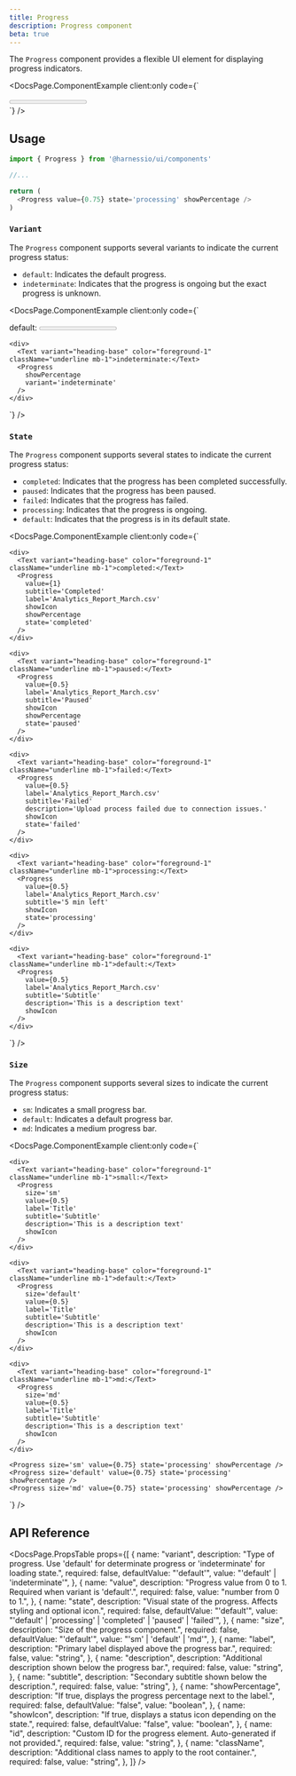 ```yaml
---
title: Progress
description: Progress component
beta: true
---
```


The `Progress` component provides a flexible UI element for displaying progress indicators.


<DocsPage.ComponentExample
  client:only
  code={`<div className="w-[600px] grid gap-4">
    <Progress value={0.75} state='processing' showPercentage />
</div>`}
/>

## Usage

```typescript jsx
import { Progress } from '@harnessio/ui/components'

//...

return (
  <Progress value={0.75} state='processing' showPercentage />
)
```

### `Variant`

The `Progress` component supports several variants to indicate the current progress status:

- `default`: Indicates the default progress.
- `indeterminate`: Indicates that the progress is ongoing but the exact progress is unknown.

<DocsPage.ComponentExample
  client:only
  code={`<div className="w-[600px] grid gap-4">
    <div>
      <Text variant="heading-base" color="foreground-1" className="underline mb-1">default:</Text>
      <Progress
        value={0.75}
        showPercentage
        state='processing'
      />
    </div>

    <div>
      <Text variant="heading-base" color="foreground-1" className="underline mb-1">indeterminate:</Text>
      <Progress
        showPercentage
        variant='indeterminate'
      />
    </div>

</div>`}
/>

### `State`

The `Progress` component supports several states to indicate the current progress status:

- `completed`: Indicates that the progress has been completed successfully.
- `paused`: Indicates that the progress has been paused.
- `failed`: Indicates that the progress has failed.
- `processing`: Indicates that the progress is ongoing.
- `default`: Indicates that the progress is in its default state.

<DocsPage.ComponentExample
  client:only
  code={`<div className="w-[600px] grid gap-4">
    
    <div>
      <Text variant="heading-base" color="foreground-1" className="underline mb-1">completed:</Text>
      <Progress 
        value={1}
        subtitle='Completed'
        label='Analytics_Report_March.csv'
        showIcon
        showPercentage
        state='completed'
      />
    </div>
    
    <div>
      <Text variant="heading-base" color="foreground-1" className="underline mb-1">paused:</Text>
      <Progress 
        value={0.5}
        label='Analytics_Report_March.csv'
        subtitle='Paused'
        showIcon
        showPercentage
        state='paused'
      />
    </div>

    <div>
      <Text variant="heading-base" color="foreground-1" className="underline mb-1">failed:</Text>
      <Progress
        value={0.5}
        label='Analytics_Report_March.csv'
        subtitle='Failed'
        description='Upload process failed due to connection issues.'
        showIcon
        state='failed'
      />
    </div>

    <div>
      <Text variant="heading-base" color="foreground-1" className="underline mb-1">processing:</Text>
      <Progress
        value={0.5}
        label='Analytics_Report_March.csv'
        subtitle='5 min left'
        showIcon
        state='processing'
      />
    </div>

    <div>
      <Text variant="heading-base" color="foreground-1" className="underline mb-1">default:</Text>
      <Progress
        value={0.5}
        label='Analytics_Report_March.csv'
        subtitle='Subtitle'
        description='This is a description text'
        showIcon
      />
    </div>

</div>`}
/>

### `Size`

The `Progress` component supports several sizes to indicate the current progress status:

- `sm`: Indicates a small progress bar.
- `default`: Indicates a default progress bar.
- `md`: Indicates a medium progress bar.

<DocsPage.ComponentExample
  client:only
  code={`<div className="w-[600px] grid gap-4">
    
    <div>
      <Text variant="heading-base" color="foreground-1" className="underline mb-1">small:</Text>
      <Progress
        size='sm'
        value={0.5}
        label='Title'
        subtitle='Subtitle'
        description='This is a description text'
        showIcon
      />
    </div>

    <div>
      <Text variant="heading-base" color="foreground-1" className="underline mb-1">default:</Text>
      <Progress
        size='default'
        value={0.5}
        label='Title'
        subtitle='Subtitle'
        description='This is a description text'
        showIcon
      />
    </div>

    <div>
      <Text variant="heading-base" color="foreground-1" className="underline mb-1">md:</Text>
      <Progress
        size='md'
        value={0.5}
        label='Title'
        subtitle='Subtitle'
        description='This is a description text'
        showIcon
      />
    </div>

    <Progress size='sm' value={0.75} state='processing' showPercentage />
    <Progress size='default' value={0.75} state='processing' showPercentage />
    <Progress size='md' value={0.75} state='processing' showPercentage />

  </div>`}
/>

## API Reference

<DocsPage.PropsTable
  props={[
    {
      name: "variant",
      description:
        "Type of progress. Use 'default' for determinate progress or 'indeterminate' for loading state.",
      required: false,
      defaultValue: "'default'",
      value: "'default' | 'indeterminate'",
    },
    {
      name: "value",
      description:
        "Progress value from 0 to 1. Required when variant is 'default'.",
      required: false,
      value: "number from 0 to 1.",
    },
    {
      name: "state",
      description:
        "Visual state of the progress. Affects styling and optional icon.",
      required: false,
      defaultValue: "'default'",
      value: "'default' | 'processing' | 'completed' | 'paused' | 'failed'",
    },
    {
      name: "size",
      description: "Size of the progress component.",
      required: false,
      defaultValue: "'default'",
      value: "'sm' | 'default' | 'md'",
    },
    {
      name: "label",
      description: "Primary label displayed above the progress bar.",
      required: false,
      value: "string",
    },
    {
      name: "description",
      description: "Additional description shown below the progress bar.",
      required: false,
      value: "string",
    },
    {
      name: "subtitle",
      description: "Secondary subtitle shown below the description.",
      required: false,
      value: "string",
    },
    {
      name: "showPercentage",
      description:
        "If true, displays the progress percentage next to the label.",
      required: false,
      defaultValue: "false",
      value: "boolean",
    },
    {
      name: "showIcon",
      description: "If true, displays a status icon depending on the state.",
      required: false,
      defaultValue: "false",
      value: "boolean",
    },
    {
      name: "id",
      description:
        "Custom ID for the progress element. Auto-generated if not provided.",
      required: false,
      value: "string",
    },
    {
      name: "className",
      description: "Additional class names to apply to the root container.",
      required: false,
      value: "string",
    },
  ]}
/>
